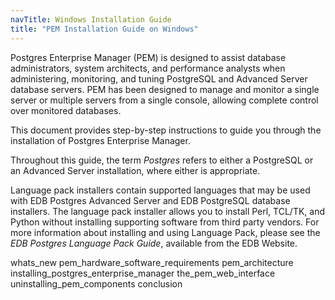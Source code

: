 ```yaml
---
navTitle: Windows Installation Guide
title: "PEM Installation Guide on Windows"
---
```


Postgres Enterprise Manager (PEM) is designed to assist database administrators, system architects, and performance analysts when administering, monitoring, and tuning PostgreSQL and Advanced Server database servers. PEM has been designed to manage and monitor a single server or multiple servers from a single console, allowing complete control over monitored databases.

This document provides step-by-step instructions to guide you through the installation of Postgres Enterprise Manager.

Throughout this guide, the term *Postgres* refers to either a PostgreSQL or an Advanced Server installation, where either is appropriate.

Language pack installers contain supported languages that may be used with EDB Postgres Advanced Server and EDB PostgreSQL database installers. The language pack installer allows you to install Perl, TCL/TK, and Python without installing supporting software from third party vendors. For more information about installing and using Language Pack, please see the *EDB Postgres Language Pack Guide*, available from the EDB Website.

<div class="toctree" maxdepth="5">

whats_new pem_hardware_software_requirements pem_architecture installing_postgres_enterprise_manager the_pem_web_interface uninstalling_pem_components conclusion

</div>
